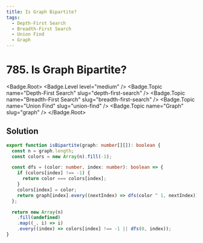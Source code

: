 ```yaml
---
title: Is Graph Bipartite?
tags:
  - Depth-First Search
  - Breadth-First Search
  - Union Find
  - Graph
---
```


# 785. Is Graph Bipartite?

<Badge.Root>
  <Badge.Level level="medium" />
  <Badge.Topic name="Depth-First Search" slug="depth-first-search" />
  <Badge.Topic name="Breadth-First Search" slug="breadth-first-search" />
  <Badge.Topic name="Union Find" slug="union-find" />
  <Badge.Topic name="Graph" slug="graph" />
</Badge.Root>

## Solution

```typescript filename="solution.ts" copy
export function isBipartite(graph: number[][]): boolean {
  const n = graph.length;
  const colors = new Array(n).fill(-1);

  const dfs = (color: number, index: number): boolean => {
    if (colors[index] !== -1) {
      return color === colors[index];
    }
    colors[index] = color;
    return graph[index].every((nextIndex) => dfs(color ^ 1, nextIndex));
  };

  return new Array(n)
    .fill(undefined)
    .map((_, i) => i)
    .every((index) => colors[index] !== -1 || dfs(0, index));
}
```

<ProblemLink
  codingSite="leetcode"
  href="https://leetcode.com/problems/is-graph-bipartite"
  title="Is Graph Bipartite?"
/>
